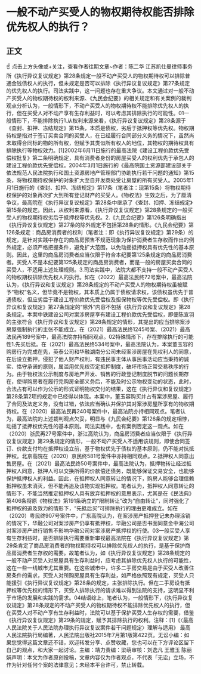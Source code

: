 #  一般不动产买受人的物权期待权能否排除优先权人的执行？
## 正文
☝ 点击上方头像或+关注，查看作者往期文章~作者：陈二华 江苏凯仕曼律师事务所《执行异议复议规定》第28条规定一般不动产买受人的物权期待权可以排除普通金钱债权人的执行，但未规定是否可以排除《执行异议复议规定》第27条规定的优先权人的执行。司法实践中，这一问题也存在重大争议。本文通过对一般不动产买受人的物权期待权的权利来源、《九民会纪要》的相关规定和有关案例的裁判观点分析认为，一般情形下，不动产买受人的物权期待权不能排除优先权人的执行，但在买受人对不动产享有生存利益时，可以考虑其排除执行的可能性。01一般情形下，不能排除执行1.从权利来源来看，《执行异议复议规定》第28条源于《查封、扣押、冻结规定》第15条，本质是债权，劣后于抵押权等优先权。物权期待权是指对于签订买卖合同的买受人，在已经履行合同部分义务的情况下，虽然尚未取得合同标的物的所有权，但赋予其类似所有权人的地位，其物权的期待权具有排除执行等物权效力。[1]2002年6月11日施行的最高法院《建设工程价款优先受偿权批复》第二条明确规定，具有消费者身份的房屋买受人的权利优先于承包人的建设工程价款优先受偿权。2004年3月1日施行的《最高院国土资源部建设部关于依法规范人民法院执行和国土资源房地产管理部门协助执行若干问题的通知》第15条，将物权期待权保护的对象扩大至自开发商处受让房屋的所有买受人。2005年1月1日施行的《查封、扣押、冻结规定》第17条（笔者注：现第15条）将物权期待权保护的对象再次扩大到所有登记财产的买受人。《物权法》生效之后，为了厘清争议，最高院在《执行异议复议规定》第28条中继承了《查封、扣押、冻结规定》第15条的规定。因此，从权利来源看，《执行异议复议规定》第28条规定的一般买受人的物权期待权劣后于抵押权等优先权。2.《九民会纪要》第126条明确指出《执行异议复议规定》第27条的除外规定不包括第28条的情形。《九民会纪要》第126条规定：商品房消费者的权利（笔者注：即《执行异议复议规定》第29条）的规定，是针对实践中存在的商品房预售不规范现象为保护消费者生存权而作出的例外规定，必须严格把握条件，避免扩大范围，以免动摇抵押权具有优先性的基本原则。因此，这里的商品房消费者应当仅限于符合本纪要第125条规定的商品房消费者。买受人不是本纪要第125条规定的商品房消费者，而是一般的房屋买卖合同的买受人，不适用上述处理规则。3.司法实践中，法院大都不支持一般不动产买受人的物权期权排除优先权人的执行。如在（2022）最高法民终72号案中，最高法院认为，《执行异议和复议规定》第28条规定的不动产买受人的物权期待权虽被赋予“物权”名义，但毕竟不是物权，其本质上仍属于债权请求权，该债权虽优先于普通债权，但应劣后于建设工程价款优先受偿权及担保物权等优先受偿权。即《执行异议和复议规定》第27条规定的“除外”内容不包括《执行异议和复议规定》第28条规定。本案中铁建设公司对案涉房屋享有建设工程价款优先受偿权，即便陈宣羽的主张符合《执行异议和复议规定》第28条规定的情形，其提出的应当排除案涉房屋强制执行的主张不能成立。在（2021）最高法民终1245号案、（2021）最高法民再189号案中，最高法院亦持相同观点。02特殊情形下，存在排除执行的可能性1.先买后抵。在（2021）最高法民终534号案中，最高法院认为，本案董玉容的购房行为完成在先，英泰公司和华融湖南分公司未经案涉房屋在先权利人的同意，在后设立抵押，侵犯了他人财产权利，有违民事主体从事民事活动应当秉持的诚实、恪守承诺的原则，属滥用优先权否定抵押制度，破坏市场正常交易秩序的行为。由于物权法公示制度与房地产开发、销售的行政登记制度脱节的问题长期存在，使得购房者在履行完购房全部义务后，不能及时公示物权变动的状态，此时，合法占有可以作为公示的形式证明物权交付的结果，这在《执行异议和复议规定》第28条第2项的规定中已经得以体现。本案中，董玉容购买并占有案涉房屋、履行了合同及法定义务，没有过错，依法应当确认并保护其对案涉房屋所享有的物权期待权。在（2020）最高法民再240号案件中，最高法院亦持相同观点。笔者认为，最高法院的上述裁判观点欠妥，明显与《九民会纪要》第126条的规定相悖，动摇了抵押权优先性的基本原则。司法实践中，也有案例否定这一观点。如在（2020）浙民再27号案件中，浙江高院认为，商品房消费者应当仅限于《执行异议复议规定》第29条规定的情形，一般不动产买受人不适用该规则，即使合同签订、价款支付均在抵押权设立前，基于物权优先于债权的基本原则，仍不能对抗抵押权。北京高院在（2020）京民终581号案件中亦持相同观点。2.抵押权人同意出售房屋。在（2021）最高法民终50号案件中，最高法院认为，抵押物转让经过抵押权人同意，抵押人可以交换所得的价款偿还债务，既能够保证交易安全，也能够保护抵押权人的利益。因此，在抵押权人同意转让的情况下，购房人能够合理信赖抵押权虽未消灭，但不能再追及该物实现抵押权。笔者认为，抵押权人同意转让的情形下，不能当然推定抵押权人具有放弃抵押权的意思表示，尤其是在《民法典》第406条将原《物权法》第191条确立的“限制转让”改为“自由转让”，同时强化了抵押权的追及效力的情形下，“先抵后买”可排除执行的理由更难成立。如在（2020）粤民终907号案件中，广东高院认为，在案涉房产抵押登记未办理涂销的情况下，华融公司对案涉房产仍享有抵押权，华融公司是否书面同意金中海公司对案涉房产进行销售不影响华融公司对案涉房产抵押权的行使。03一般买受人享有生存利益时，是否排除执行需要重新审视最高法院在《执行异议复议规定》第29条肯定了商品房消费者的物权期待权可以排除优先权人的执行，是基于保护商品房消费者生存权的需要。故笔者认为，如《执行异议复议规定》第28条规定的一般不动产买受人对房屋具有生存利益时，应考虑其排除优先权人执行的可能性，这在一些一线城市尤其重要。在这些城市中，许多二手房交易是由于买受人改善住房条件的需求，买受人对所购房屋具有生存利益，如严格依照现有规定，买受人只能援引《执行异议复议规定》第28条的规定，主张排除执行。但在二手房设有抵押权等优先权的情形下，买受人排除执行的请求难以得到法院的支持，这明显不利于市场的发展和实践的需求。04结语综上，笔者认为，一般情形下，《执行异议复议规定》第28条规定的不动产买受人的物权期待权不能排除优先权人的执行，但在买受人对不动产享有生存利益时，法院可以基于保护买受人生存权的需要，借鉴《执行异议复议规定》第29条的规定，赋予其排除执行的权利。注释：[1]《〈最高人民法院关于人民法院办理执行异议复议案件若干问题规定〉理解与适用》 最高人民法院执行局编著，人民法院出版社2015年7月第1版第422页。无讼小编：如果您觉得这篇文章还不错，欢迎转发分享、点赞收藏，您也可以在下方评论区留下自己的观点，和大家一起讨论。主编：靖力责编：梁萌审核：刘逸凡 王雅玉 陈丽娟声明：本文为作者原创投稿，文章内容仅为作者观点，不代表「无讼」立场，不作为针对任何个案的法律意见；未经本平台许可，禁止转载。